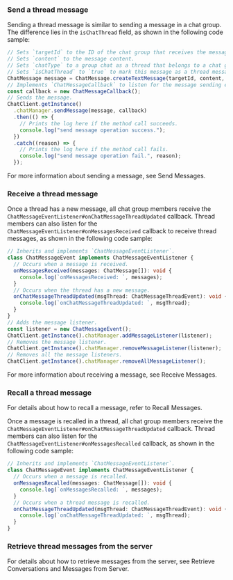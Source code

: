 <PlatformWrapper platform="react-native">

### Send a thread message

Sending a thread message is similar to sending a message in a chat group. The difference lies in the `isChatThread` field, as shown in the following code sample:

```typescript
// Sets `targetId` to the ID of the chat group that receives the message.
// Sets `content` to the message content.
// Sets `chatType` to a group chat as a thread that belongs to a chat group.
// Sets `isChatThread` to `true` to mark this message as a thread message.
ChatMessage message = ChatMessage.createTextMessage(targetId, content, chatType, {isChatThread});
// Implements `ChatMessageCallback` to listen for the message sending event.
const callback = new ChatMessageCallback();
// Sends the message.
ChatClient.getInstance()
  .chatManager.sendMessage(message, callback)
  .then(() => {
    // Prints the log here if the method call succeeds.
    console.log("send message operation success.");
  })
  .catch((reason) => {
    // Prints the log here if the method call fails.
    console.log("send message operation fail.", reason);
  });
```

For more information about sending a message, see <Link to="/agora-chat/client-api/messages/send-receive-messages#send-a-text-message">Send Messages</Link>.


### Receive a thread message

Once a thread has a new message, all chat group members receive the `ChatMessageEventListener#onChatMessageThreadUpdated` callback. Thread members can also listen for the `ChatMessageEventListener#onMessagesReceived` callback to receive thread messages, as shown in the following code sample:

```typescript
// Inherits and implements `ChatMessageEventListener`.
class ChatMessageEvent implements ChatMessageEventListener {
  // Occurs when a message is received.
  onMessagesReceived(messages: ChatMessage[]): void {
    console.log(`onMessagesReceived: `, messages);
  }
  // Occurs when the thread has a new message.
  onChatMessageThreadUpdated(msgThread: ChatMessageThreadEvent): void {
    console.log(`onChatMessageThreadUpdated: `, msgThread);
  }
}
// Adds the message listener.
const listener = new ChatMessageEvent();
ChatClient.getInstance().chatManager.addMessageListener(listener);
// Removes the message listener.
ChatClient.getInstance().chatManager.removeMessageListener(listener);
// Removes all the message listeners.
ChatClient.getInstance().chatManager.removeAllMessageListener();
```

For more information about receiving a message, see <Link to="/agora-chat/client-api/messages/send-receive-messages#receive-a-message">Receive Messages</Link>.


### Recall a thread message

For details about how to recall a message, refer to <Link to="/agora-chat/client-api/messages/send-receive-messages#recall-a-message">Recall Messages</Link>.

Once a message is recalled in a thread, all chat group members receive the `ChatMessageEventListener#onChatMessageThreadUpdated` callback. Thread members can also listen for the `ChatMessageEventListener#onMessagesRecalled` callback, as shown in the following code sample:

```typescript
// Inherits and implements `ChatMessageEventListener`.
class ChatMessageEvent implements ChatMessageEventListener {
  // Occurs when a message is recalled.
  onMessagesRecalled(messages: ChatMessage[]): void {
    console.log(`onMessagesRecalled: `, messages);
  }
  // Occurs when a thread message is recalled.
  onChatMessageThreadUpdated(msgThread: ChatMessageThreadEvent): void {
    console.log(`onChatMessageThreadUpdated: `, msgThread);
  }
}
```


### Retrieve thread messages from the server

For details about how to retrieve messages from the server, see <Link to="/agora-chat/client-api/messages/retrieve-messages#retrieve-historical-messages-of-the-specified-conversation">Retrieve Conversations and Messages from Server</Link>.

</PlatformWrapper>